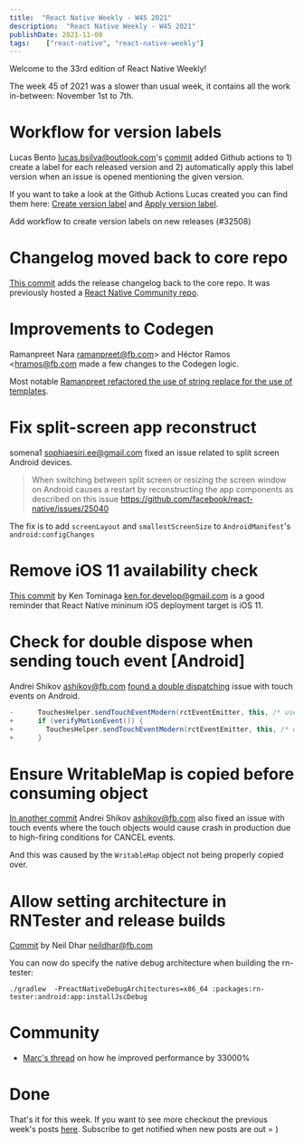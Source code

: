 ```yaml
---
title:  "React Native Weekly - W45 2021"
description:  "React Native Weekly - W45 2021"
publishDate: 2021-11-08
tags:    ["react-native", "react-native-weekly"]
---
```


Welcome to the 33rd edition of React Native Weekly! 

The week 45 of 2021 was a slower than usual week, it contains all the work in-between: November 1st to 7th.

# Workflow for version labels

Lucas Bento lucas.bsilva@outlook.com's [commit](https://github.com/facebook/react-native/commit/60352a95492) added Github actions to 1) create a label for each released version and 2) automatically apply this label version when an issue is opened mentioning the given version.

If you want to take a look at the Github Actions Lucas created you can find them here: [Create version label](https://github.com/lucasbento/core-workflow-create-version-label) and [Apply version label](https://github.com/lucasbento/core-workflow-apply-version-label).

Add workflow to create version labels on new releases (#32508)


# Changelog moved back to core repo

[This commit](https://github.com/facebook/react-native/commit/38381c8a2e0) adds the release changelog back to the core repo. It was previously hosted a [React Native Community repo](https://github.com/react-native-community/releases).


# Improvements to Codegen

Ramanpreet Nara ramanpreet@fb.com> and Héctor Ramos <hramos@fb.com made a few changes to the Codegen logic. 

Most notable [Ramanpreet refactored the use of string replace for the use of templates](https://github.com/facebook/react-native/commit/3848f48943d).

# Fix split-screen app reconstruct

somena1 sophiaesiri.ee@gmail.com fixed an issue related to split screen Android devices.  

> When switching between split screen or resizing the screen window on Android causes a restart by reconstructing the app components as described on this issue https://github.com/facebook/react-native/issues/25040

The fix is to add `screenLayout` and `smallestScreenSize` to `AndroidManifest`'s `android:configChanges`


# Remove iOS 11 availability check

[This commit](https://github.com/facebook/react-native/commit/9b059b67092) by Ken Tominaga ken.for.develop@gmail.com is a good reminder that React Native mininum iOS deployment target is iOS 11.



# Check for double dispose when sending touch event [Android]

Andrei Shikov ashikov@fb.com [found a double dispatching](https://github.com/facebook/react-native/commit/deb6fbd9291) issue with touch events on Android.

```java
-      TouchesHelper.sendTouchEventModern(rctEventEmitter, this, /* useDispatchV2 */ true);
+      if (verifyMotionEvent()) {
+        TouchesHelper.sendTouchEventModern(rctEventEmitter, this, /* useDispatchV2 */ true);
+      }
```

# Ensure WritableMap is copied before consuming object

[In another commit](https://github.com/facebook/react-native/commit/5c045861b98) Andrei Shikov ashikov@fb.com also fixed an issue with touch events where the touch objects would cause crash in production due to high-firing conditions for CANCEL events.

And this was caused by the `WritableMap` object not being properly copied over.


# Allow setting architecture in RNTester and release builds

[Commit](https://github.com/facebook/react-native/commit/43c38cdc8e3) by Neil Dhar neildhar@fb.com

You can now do specify the native debug architecture when building the rn-tester:

`./gradlew  -PreactNativeDebugArchitectures=x86_64 :packages:rn-tester:android:app:installJscDebug`


# Community

- [Marc's thread](https://twitter.com/mrousavy/status/1456016402578616324) on how he improved performance by 33000%

# Done

That's it for this week. If you want to see more checkout the previous week's posts [here](/tags/react-native). Subscribe to get notified when new posts are out = )
